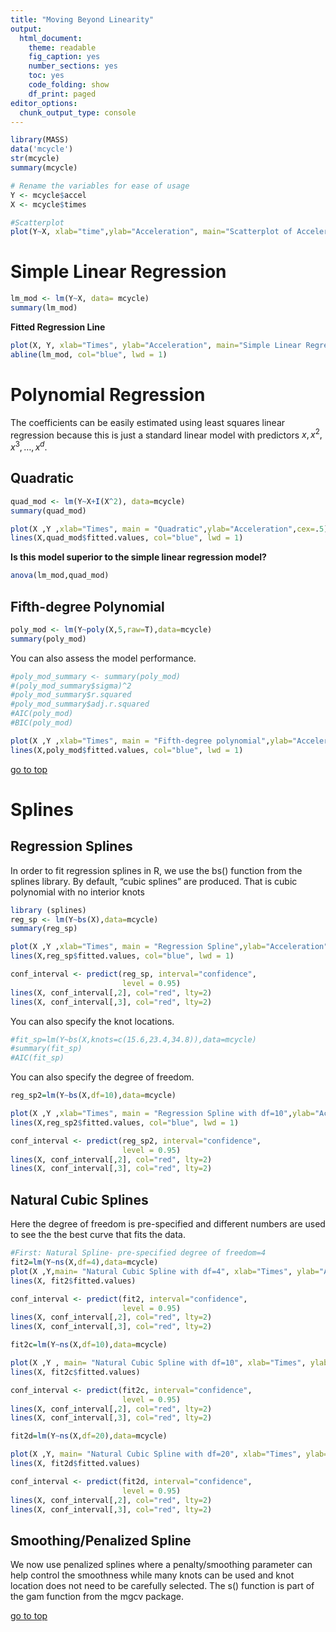 ```yaml
---
title: "Moving Beyond Linearity"
output: 
  html_document: 
    theme: readable
    fig_caption: yes
    number_sections: yes
    toc: yes
    code_folding: show
    df_print: paged
editor_options: 
  chunk_output_type: console
---
```



```r
library(MASS)
data('mcycle')
str(mcycle)
summary(mcycle)
```

```r
# Rename the variables for ease of usage
Y <- mcycle$accel
X <- mcycle$times

#Scatterplot
plot(Y~X, xlab="time",ylab="Acceleration", main="Scatterplot of Acceleration against Time")
```


# Simple Linear Regression

```r
lm_mod <- lm(Y~X, data= mcycle)
summary(lm_mod)
```


**Fitted Regression Line**

```r
plot(X, Y, xlab="Times", ylab="Acceleration", main="Simple Linear Regression Line")
abline(lm_mod, col="blue", lwd = 1)
```


# Polynomial Regression

The coefficients can be easily estimated using least squares linear regression because this is just a standard linear model with predictors $x, x^2, x^3, \dots, x^d$. 

## Quadratic

```r
quad_mod <- lm(Y~X+I(X^2), data=mcycle) 
summary(quad_mod)
```


```r
plot(X ,Y ,xlab="Times", main = "Quadratic",ylab="Acceleration",cex=.5)
lines(X,quad_mod$fitted.values, col="blue", lwd = 1)
```

**Is this model superior to the simple linear regression model?** 

```r
anova(lm_mod,quad_mod)
```



## Fifth-degree Polynomial

```r
poly_mod <- lm(Y~poly(X,5,raw=T),data=mcycle) 
summary(poly_mod)
```


You can also assess the model performance.

```r
#poly_mod_summary <- summary(poly_mod)
#(poly_mod_summary$sigma)^2 
#poly_mod_summary$r.squared
#poly_mod_summary$adj.r.squared
#AIC(poly_mod)
#BIC(poly_mod)
```


```r
plot(X ,Y ,xlab="Times", main = "Fifth-degree polynomial",ylab="Acceleration",cex=.5)
lines(X,poly_mod$fitted.values, col="blue", lwd = 1)
```

[go to top](#header)

# Splines

## Regression Splines

In order to fit regression splines in R, we use the bs() function from the splines library. By default, "cubic splines" are produced. That is cubic polynomial with no interior knots

```r
library (splines)
reg_sp <- lm(Y~bs(X),data=mcycle)
summary(reg_sp)
```


```r
plot(X ,Y ,xlab="Times", main = "Regression Spline",ylab="Acceleration",cex=.5)
lines(X,reg_sp$fitted.values, col="blue", lwd = 1)

conf_interval <- predict(reg_sp, interval="confidence",
                         level = 0.95)
lines(X, conf_interval[,2], col="red", lty=2)
lines(X, conf_interval[,3], col="red", lty=2)
```


You can also specify the knot locations.

```r
#fit_sp=lm(Y~bs(X,knots=c(15.6,23.4,34.8)),data=mcycle) 
#summary(fit_sp)
#AIC(fit_sp)
```

You can also specify the degree of freedom.

```r
reg_sp2=lm(Y~bs(X,df=10),data=mcycle) 

plot(X ,Y ,xlab="Times", main = "Regression Spline with df=10",ylab="Acceleration",cex=.5)
lines(X,reg_sp2$fitted.values, col="blue", lwd = 1)

conf_interval <- predict(reg_sp2, interval="confidence",
                         level = 0.95)
lines(X, conf_interval[,2], col="red", lty=2)
lines(X, conf_interval[,3], col="red", lty=2)
```

## Natural Cubic Splines

Here the degree of freedom is pre-specified and different numbers are used to see the the best curve that fits the data.

```r
#First: Natural Spline- pre-specified degree of freedom=4
fit2=lm(Y~ns(X,df=4),data=mcycle) 
plot(X ,Y,main= "Natural Cubic Spline with df=4", xlab="Times", ylab="Acceleration") 
lines(X, fit2$fitted.values)

conf_interval <- predict(fit2, interval="confidence",
                         level = 0.95)
lines(X, conf_interval[,2], col="red", lty=2)
lines(X, conf_interval[,3], col="red", lty=2)
```


```r
fit2c=lm(Y~ns(X,df=10),data=mcycle) 

plot(X ,Y , main= "Natural Cubic Spline with df=10", xlab="Times", ylab="Acceleration") 
lines(X, fit2c$fitted.values)

conf_interval <- predict(fit2c, interval="confidence",
                         level = 0.95)
lines(X, conf_interval[,2], col="red", lty=2)
lines(X, conf_interval[,3], col="red", lty=2)
```

```r
fit2d=lm(Y~ns(X,df=20),data=mcycle) 

plot(X ,Y, main= "Natural Cubic Spline with df=20", xlab="Times", ylab="Acceleration") 
lines(X, fit2d$fitted.values)

conf_interval <- predict(fit2d, interval="confidence",
                         level = 0.95)
lines(X, conf_interval[,2], col="red", lty=2)
lines(X, conf_interval[,3], col="red", lty=2)
```


## Smoothing/Penalized Spline

We now use penalized splines where a penalty/smoothing parameter can help control the smoothness while many knots can be used and knot location does not need to be carefully selected. The s() function is part of the gam function from the mgcv package.

[go to top](#header)
